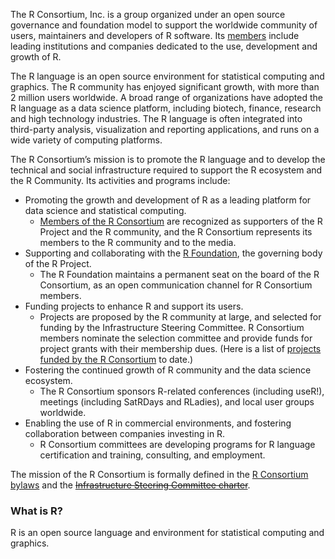 The R Consortium, Inc. is a group organized under an open source governance and foundation model to support the worldwide community of users, maintainers and developers of R software. Its [members](https://www.r-consortium.org/members) include leading institutions and companies dedicated to the use, development and growth of R.

The R language is an open source environment for statistical computing and graphics. The R community has enjoyed significant growth, with more than 2 million users worldwide. A broad range of organizations have adopted the R language as a data science platform, including biotech, finance, research and high technology industries. The R language is often integrated into third-party analysis, visualization and reporting applications, and runs on a wide variety of computing platforms.

The R Consortium’s mission is to promote the R language and to develop the technical and social infrastructure required to support the R ecosystem and the R Community. Its activities and programs include:



  * Promoting the growth and development of R as a leading platform for data science and statistical computing.
      * [Members of the R Consortium](https://www.r-consortium.org/members) are recognized as supporters of the R Project and the R community, and the R Consortium represents its members to the R community and to the media.
  * Supporting and collaborating with the [R Foundation](https://www.r-project.org/foundation/), the governing body of the R Project.
      * The R Foundation maintains a permanent seat on the board of the R Consortium, as an open communication channel for R Consortium members.
  * Funding projects to enhance R and support its users.
      * Projects are proposed by the R community at large, and selected for funding by the Infrastructure Steering Committee. R Consortium members nominate the selection committee and provide funds for project grants with their membership dues. (Here is a list of [projects funded by the R Consortium](https://www.r-consortium.org/all-projects/awarded-projects) to date.)
  * Fostering the continued growth of R community and the data science ecosystem.
      * The R Consortium sponsors R-related conferences (including useR!), meetings (including SatRDays and RLadies), and local user groups worldwide.
* Enabling the use of R in commercial environments, and fostering collaboration between companies investing in R.
    * R Consortium committees are developing programs for R language certification and training, consulting, and employment.

The mission of the R Consortium is formally defined in the [R Consortium bylaws](https://www.r-consortium.org/wp-content/uploads/sites/13/2019/11/R-Consortium-Bylaws-1157174-v2-Approved-11.20.19.pdf) and the ~~[Infrastructure Steering Committee charter](https://www.r-consortium.org/isc-charter.r-consortium.org)~~.


### What is R?

R is an open source language and environment for statistical computing and graphics.
